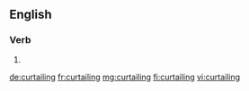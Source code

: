 
==English==

===Verb===
{{head|en|present participle}}

# {{present participle of|curtail|lang=en|nocat=1}}

[[de:curtailing]]
[[fr:curtailing]]
[[mg:curtailing]]
[[fi:curtailing]]
[[vi:curtailing]]